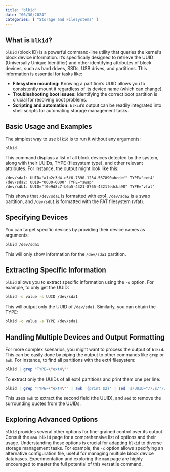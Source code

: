 ```yaml
---
title: "blkid"
date: "06/30/2024"
categories: [ "Storage and Filesystems" ]
---
```

## What is `blkid`?

`blkid` (block ID) is a powerful command-line utility that queries the kernel's block device information.  It's specifically designed to retrieve the UUID (Universally Unique Identifier) and other identifying attributes of block devices, such as hard drives, SSDs, USB drives, and partitions. This information is essential for tasks like:

* **Filesystem mounting:**  Knowing a partition's UUID allows you to consistently mount it regardless of its device name (which can change).
* **Troubleshooting boot issues:** Identifying the correct boot partition is crucial for resolving boot problems.
* **Scripting and automation:**  `blkid`'s output can be readily integrated into shell scripts for automating storage management tasks.


## Basic Usage and Examples

The simplest way to use `blkid` is to run it without any arguments:

```bash
blkid
```

This command displays a list of all block devices detected by the system, along with their UUIDs, TYPE (filesystem type), and other relevant attributes.  For instance, the output might look like this:

```
/dev/sda1: UUID="a1b2c3d4-e5f6-7890-1234-567890abcdef" TYPE="ext4"
/dev/sda2: UUID="0000-0000" TYPE="swap"
/dev/sdb1: UUID="f0e9d8c7-b6a5-4321-8765-4321fedcba98" TYPE="vfat"
```

This shows that `/dev/sda1` is formatted with ext4, `/dev/sda2` is a swap partition, and `/dev/sdb1` is formatted with the FAT filesystem (vfat).


## Specifying Devices

You can target specific devices by providing their device names as arguments:

```bash
blkid /dev/sda1
```

This will only show information for the `/dev/sda1` partition.


## Extracting Specific Information

`blkid` allows you to extract specific information using the `-o` option.  For example, to only get the UUID:

```bash
blkid -o value -s UUID /dev/sda1
```

This will output only the UUID of `/dev/sda1`.  Similarly, you can obtain the TYPE:

```bash
blkid -o value -s TYPE /dev/sda1
```


## Handling Multiple Devices and Output Formatting

For more complex scenarios, you might want to process the output of `blkid`.  This can be easily done by piping the output to other commands like `grep` or `awk`. For instance, to find all partitions with the ext4 filesystem:

```bash
blkid | grep "TYPE=\"ext4\""
```

To extract only the UUIDs of all ext4 partitions and print them one per line:

```bash
blkid | grep "TYPE=\"ext4\"" | awk '{print $2}' | sed 's/UUID="//;s/"//g'
```

This uses `awk` to extract the second field (the UUID), and `sed` to remove the surrounding quotes from the UUIDs.


## Exploring Advanced Options

`blkid` provides several other options for fine-grained control over its output. Consult the `man blkid` page for a comprehensive list of options and their usage. Understanding these options is crucial for adapting `blkid` to diverse storage management tasks.  For example, the `-c` option allows specifying an alternative configuration file, useful for managing multiple block device databases.  Experimentation and exploring the `man` page are highly encouraged to master the full potential of this versatile command.

